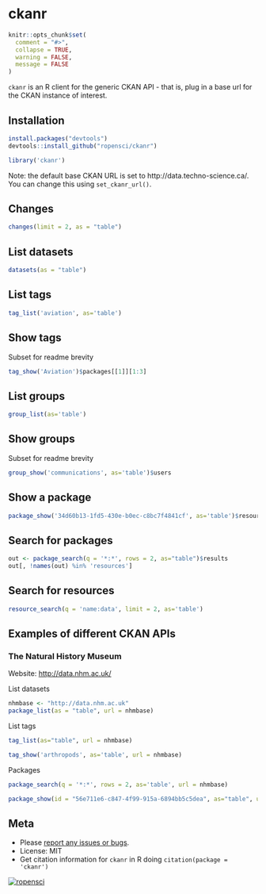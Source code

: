 ckanr
=====

```r
knitr::opts_chunk$set(
  comment = "#>",
  collapse = TRUE,
  warning = FALSE, 
  message = FALSE
)
```

`ckanr` is an R client for the generic CKAN API - that is, plug in a base url for the CKAN instance of interest. 

## Installation

```r
install.packages("devtools")
devtools::install_github("ropensci/ckanr")
```

```r
library('ckanr')
```

Note: the default base CKAN URL is set to http://data.techno-science.ca/. You can change this using `set_ckanr_url()`.

## Changes

```r
changes(limit = 2, as = "table")
```

## List datasets

```r
datasets(as = "table")
```

## List tags

```r
tag_list('aviation', as='table')
```

## Show tags

Subset for readme brevity

```r
tag_show('Aviation')$packages[[1]][1:3]	
```

## List groups

```r
group_list(as='table')
```

## Show groups

Subset for readme brevity

```r
group_show('communications', as='table')$users
```

## Show a package

```r
package_show('34d60b13-1fd5-430e-b0ec-c8bc7f4841cf', as='table')$resources
```

## Search for packages

```r
out <- package_search(q = '*:*', rows = 2, as="table")$results
out[, !names(out) %in% 'resources']
```

## Search for resources

```r
resource_search(q = 'name:data', limit = 2, as='table')
```

## Examples of different CKAN APIs

### The Natural History Museum

Website: [http://data.nhm.ac.uk/](http://data.nhm.ac.uk/)

List datasets

```r
nhmbase <- "http://data.nhm.ac.uk"
package_list(as = "table", url = nhmbase)
```

List tags

```r
tag_list(as="table", url = nhmbase)
```

```r
tag_show('arthropods', as='table', url = nhmbase)
```

Packages

```r
package_search(q = '*:*', rows = 2, as='table', url = nhmbase)
```

```r
package_show(id = "56e711e6-c847-4f99-915a-6894bb5c5dea", as="table", url = nhmbase)
```

## Meta

* Please [report any issues or bugs](https://github.com/ropensci/ckanr/issues).
* License: MIT
* Get citation information for `ckanr` in R doing `citation(package = 'ckanr')`

[![ropensci](http://ropensci.org/public_images/github_footer.png)](http://ropensci.org)
